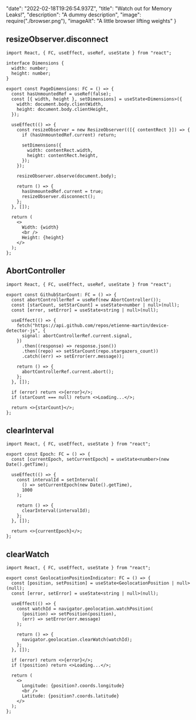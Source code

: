   "date": "2022-02-18T19:26:54.937Z",
  "title": "Watch out for Memory Leaks!",
  "description": "A dummy description",
  "image": require("./browser.png"),
  "imageAlt": "A little browser lifting weights"
}

## resizeObserver.disconnect

```tsx
import React, { FC, useEffect, useRef, useState } from "react";

interface Dimensions {
  width: number;
  height: number;
}

export const PageDimensions: FC = () => {
  const hasUnmountedRef = useRef(false);
  const [{ width, height }, setDimensions] = useState<Dimensions>({
    width: document.body.clientWidth,
    height: document.body.clientHeight,
  });

  useEffect(() => {
    const resizeObserver = new ResizeObserver(([{ contentRect }]) => {
      if (hasUnmountedRef.current) return;

      setDimensions({
        width: contentRect.width,
        height: contentRect.height,
      });
    });

    resizeObserver.observe(document.body);

    return () => {
      hasUnmountedRef.current = true;
      resizeObserver.disconnect();
    };
  }, []);

  return (
    <>
      Width: {width}
      <br />
      Height: {height}
    </>
  );
};
```

## AbortController

```tsx
import React, { FC, useEffect, useRef, useState } from "react";

export const GithubStarCount: FC = () => {
  const abortControllerRef = useRef(new AbortController());
  const [starCount, setStarCount] = useState<number | null>(null);
  const [error, setError] = useState<string | null>(null);

  useEffect(() => {
    fetch("https://api.github.com/repos/etienne-martin/device-detector-js", {
      signal: abortControllerRef.current.signal,
    })
      .then((response) => response.json())
      .then((repo) => setStarCount(repo.stargazers_count))
      .catch((err) => setError(err.message));

    return () => {
      abortControllerRef.current.abort();
    };
  }, []);

  if (error) return <>{error}</>;
  if (starCount === null) return <>Loading...</>;

  return <>{starCount}</>;
};
```

## clearInterval

```tsx
import React, { FC, useEffect, useState } from "react";

export const Epoch: FC = () => {
  const [currentEpoch, setCurrentEpoch] = useState<number>(new Date().getTime);

  useEffect(() => {
    const intervalId = setInterval(
      () => setCurrentEpoch(new Date().getTime),
      1000
    );

    return () => {
      clearInterval(intervalId);
    };
  }, []);

  return <>{currentEpoch}</>;
};
```

## clearWatch

```tsx
import React, { FC, useEffect, useState } from "react";

export const GeolocationPositionIndicator: FC = () => {
  const [position, setPosition] = useState<GeolocationPosition | null>(null);
  const [error, setError] = useState<string | null>(null);

  useEffect(() => {
    const watchId = navigator.geolocation.watchPosition(
      (position) => setPosition(position),
      (err) => setError(err.message)
    );

    return () => {
      navigator.geolocation.clearWatch(watchId);
    };
  }, []);

  if (error) return <>{error}</>;
  if (!position) return <>Loading...</>;

  return (
    <>
      Longitude: {position?.coords.longitude}
      <br />
      Latitude: {position?.coords.latitude}
    </>
  );
};
```